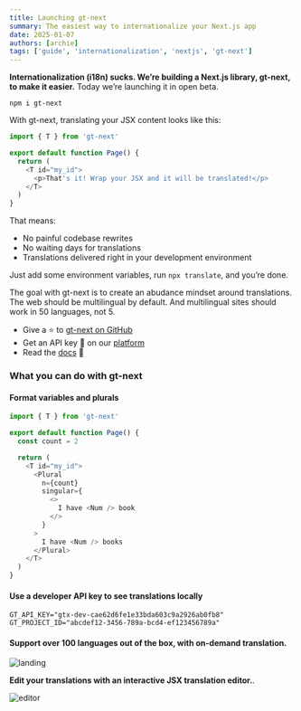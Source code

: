 ```yaml
---
title: Launching gt-next
summary: The easiest way to internationalize your Next.js app
date: 2025-01-07
authors: [archie]
tags: ['guide', 'internationalization', 'nextjs', 'gt-next']
---
```


**Internationalization (i18n) sucks. We’re building a Next.js library, gt-next, to make it easier.** Today we’re launching it in open beta.

```text copy
npm i gt-next
```

With gt-next, translating your JSX content looks like this:

```javascript copy
import { T } from 'gt-next'

export default function Page() {
  return (
    <T id="my_id">
      <p>That's it! Wrap your JSX and it will be translated!</p>
    </T>
  )
}
```

That means:

- No painful codebase rewrites
- No waiting days for translations
- Translations delivered right in your development environment

Just add some environment variables, run `npx translate`, and you’re done.

The goal with gt-next is to create an abudance mindset around translations. The web should be multilingual by default. And multilingual sites should work in 50 languages, not 5.

- Give a ⭐ to [gt-next on GitHub](https://github.com/General-Translation/gt-next)
- Get an API key 🔐 on our [platform](https://generaltranslation.com)
- Read the [docs](https://generaltranslation.com/docs) 📄

### What you can do with gt-next

#### Format variables and plurals

```javascript copy
import { T } from 'gt-next'

export default function Page() {
  const count = 2

  return (
    <T id="my_id">
      <Plural
        n={count}
        singular={
          <>
            I have <Num /> book
          </>
        }
      >
        I have <Num /> books
      </Plural>
    </T>
  )
}
```

#### Use a developer API key to see translations locally

```.env copy
GT_API_KEY="gtx-dev-cae62d6fe1e33bda603c9a2926ab0fb8"
GT_PROJECT_ID="abcdef12-3456-789a-bcd4-ef123456789a"
```

#### Support over 100 languages out of the box, with on-demand translation.

![landing](/static/blogs/landing.png)

**Edit your translations with an interactive JSX translation editor.**.

![editor](/static/blogs/editor.png)
